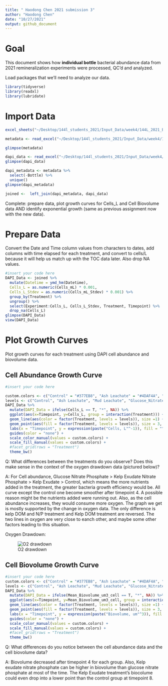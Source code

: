 ```yaml
---
title: " Haodong Chen 2021 submission 3"
author: "Haodong Chen"
date: "10/27/2021"
output: github_document
---
```

# Goal

This document shows how **individual bottle** bacterial abundance data from 2021 remineralization experiments were processed, QC'd and analyzed.  

Load packages that we'll need to analyze our data. 
```r
library(tidyverse)
library(readxl)
library(lubridate)
```

# Import Data 

```r
excel_sheets("~/Desktop/144l_students_2021/Input_Data/week4/144L_2021_BactAbund.xlsx")

metadata <- read_excel("~/Desktop/144l_students_2021/Input_Data/week4/144L_2021_BactAbund.xlsx", sheet = "Metadata")

glimpse(metadata)

dapi_data <- read_excel("~/Desktop/144l_students_2021/Input_Data/week4/144L_2021_BactAbund.xlsx", sheet = "DAPI_Data")
glimpse(dapi_data)

dapi_metadata <- metadata %>%
  select(-Bottle) %>%
  unique()
glimpse(dapi_metadata)

joined <-  left_join(dapi_metadata, dapi_data) 

```

Complete: prepare data, plot growth curves for Cells_L and Cell Biovolume data AND identify exponential growth (same as previous assignment now with the new data). 


# Prepare Data

Convert the Date and Time column values from characters to dates, add columns with time elapsed for each treatment, and convert to cells/L because it will help us match up with the TOC data later. Also drop NA values.

```r
#insert your code here
DAPI_Data <- joined %>%
  mutate(Datetime = ymd_hm(Datetime), 
  Cells_L = as.numeric(Cells_mL) * 0.001,
  Cells_L_Stdev = as.numeric(Cells_mL_Stdev) * 0.001) %>%
  group_by(Treatment) %>%
  ungroup() %>%
  select(Experiment:Cells_L, Cells_L_Stdev, Treatment, Timepoint) %>%
  drop_na(Cells_L)
glimpse(DAPI_Data)
view(DAPI_Data)
```


# Plot Growth Curves

Plot growth curves for each treatment using DAPI cell abundance and biovolume data. 

## Cell Abundance Growth Curve

```r
#insert your code here

custom.colors <- c("Control" = "#377EB8", "Ash Leachate" = "#4DAF4A", "Mud Leachate" = "#E41A1C", "Glucose_Nitrate_Phosphate" = "#FF7F00", "Kelp Exudate_Nitrate_Phosphate" = "#00FF00", "Kelp Exudate" = "#DDA0DD")
levels <- c("Control", "Ash Leachate", "Mud Leachate", "Glucose_NitrateExudate")
DAPI_Data %>%
  mutate(DAPI_Data = ifelse(Cells_L == T, "*", NA)) %>%
  ggplot(aes(x=Timepoint, y=Cells_L, group = interaction(Treatment))) +
  geom_line(aes(color = factor(Treatment, levels = levels)), size =1) +
  geom_point(aes(fill = factor(Treatment, levels = levels)), size = 3, color = "black", shape = 21) + 
  labs(x = "Timepoint", y = expression(paste("Cells, L"^-1)), fill = "") + 
  guides(color = "none") + 
  scale_color_manual(values = custom.colors) +
  scale_fill_manual(values = custom.colors) +
  #facet_grid(rows = "Treatment")
  theme_bw()
```

Q: What differences between the treatments do you observe? Does this make sense in the context of the oxygen drawdown data (pictured below)?

A: For Cell abundance, Glucose Nitrate Phosphate > Kelp Exudate Nitrate Phosphate > Kelp Exudate > Control, which means the more nutrients added in the treatment, the greater bacteria growth efficiency would be. All curve except the control one become smoother after timepoint 4. A possible reason might be the nutrients added were running out. Also, as the cell abundance increases, they would consume more oxygen. The graph we get is mostly supported by the change in oxygen data. The only difference is kelp DOM and N/P treatment and Kelp DOM treatment are reversed. The two lines in oxygen are very close to eanch other, and maybe some other factors leading to this situation.

Oxygen Drawdown: 

![O2 drawdown](EEMB144_remin_autoBOD.png)

## Cell Biovolume Growth Curve

```r
#insert your code here
custom.colors <- c("Control" = "#377EB8", "Ash Leachate" = "#4DAF4A", "Mud Leachate" = "#E41A1C", "Glucose_Nitrate_Phosphate" = "#FF7F00", "Kelp Exudate_Nitrate_Phosphate" = "#00FF00", "Kelp Exudate" = "#DDA0DD")
levels <- c("Control", "Ash Leachate", "Mud Leachate", "Glucose_Nitrate_Phosphate", "Kelp Exudate_Nitrate_Phosphate", "Kelp Exudate")
DAPI_Data %>%
  mutate(DAPI_Data = ifelse(Mean_Biovolume_um3_cell == T, "*", NA)) %>%
  ggplot(aes(x=Timepoint, y=Mean_Biovolume_um3_cell, group = interaction(Treatment))) +
  geom_line(aes(color = factor(Treatment, levels = levels)), size =1) +
  geom_point(aes(fill = factor(Treatment, levels = levels)), size = 3, color = "black", shape = 21) + 
  labs(x = "Timepoint", y = expression(paste("Biovolume, um"^3)), fill = "") + 
  guides(color = "none") + 
  scale_color_manual(values = custom.colors) +
  scale_fill_manual(values = custom.colors) +
  #facet_grid(rows = "Treatment")
  theme_bw()
```

Q: What differences do you notice between the cell abundance data and the cell biovolume data? 

A: Biovolume decreased after timepoint 4 for each group. Also, Kelp exudate nitrate phosphate can be higher in biovolume than glucose nitrate phosphate at most of the time. The Kelp Exudate treatment's biocolume could even drop into a lower point than the control group at timepoint 8.
